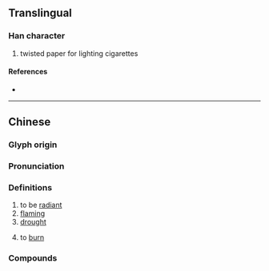 {{character info}}
==Translingual==

===Han character===
{{Han char|rn=86|rad=火|as=09|sn=13|four=97867|canj=FAHU|ids=⿰火眉}}

# twisted paper for lighting cigarettes

====References====
* {{Han ref|kx=0677.170|dkj=19209|dj=1088.050|hdz=32220.060|uh=715D|ud=29021|bh=DE71|bd=56945}}

----

==Chinese==
{{zh-forms}}

===Glyph origin===
{{Han etym}}

===Pronunciation===
{{zh-pron
|m=mèi
|c=mei6
|w=3me
|mc=y
|oc=y
|cat=w:v
}}

===Definitions===
{{zh-hanzi}}

# to be [[radiant]]
# [[flaming]]
# [[drought]]
# {{lb|zh|Wu}} to [[burn]]

===Compounds===
{{zh-der|紙煝}}